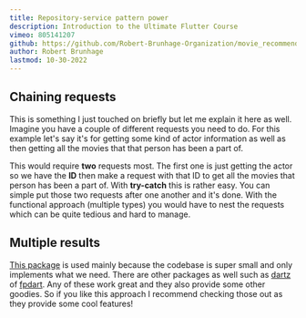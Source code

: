 ```yaml
---
title: Repository-service pattern power
description: Introduction to the Ultimate Flutter Course
vimeo: 805141207
github: https://github.com/Robert-Brunhage-Organization/movie_recommendation_app_course/commits/main
author: Robert Brunhage
lastmod: 10-30-2022
---
```


## Chaining requests

This is something I just touched on briefly but let me explain it here as well. Imagine you have a couple of different requests you need to do. For this example let's say it's for getting some kind of actor information as well as then getting all the movies that that person has been a part of.

  

This would require **two** requests most. The first one is just getting the actor so we have the **ID** then make a request with that ID to get all the movies that person has been a part of. With **try-catch** this is rather easy. You can simple put those two requests after one another and it's done. With the functional approach (multiple types) you would have to nest the requests which can be quite tedious and hard to manage.

  

## Multiple results

[This package](https://pub.dev/packages/multiple_result) is used mainly because the codebase is super small and only implements what we need. There are other packages as well such as [dartz](https://pub.dev/packages/dartz) of [fpdart](https://pub.dev/packages/fpdart). Any of these work great and they also provide some other goodies. So if you like this approach I recommend checking those out as they provide some cool features!
